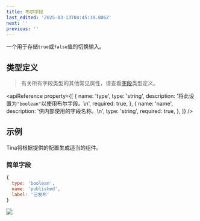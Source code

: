 ```yaml
---
title: 布尔字段
last_edited: '2025-03-13T04:45:39.806Z'
next: ''
previous: ''
---
```


一个用于存储`true`或`false`值的切换输入。

## 类型定义

> 有关所有字段类型的其他常见属性，请查看[字段](/docs/reference/fields)类型定义。

<apiReference
  property={[
    {
      name: 'type',
      type: 'string',
      description: '将此设置为`"boolean"`以使用布尔字段。\n',
      required: true,
    },
    {
      name: 'name',
      description: '供内部使用的字段名称。\n',
      type: 'string',
      required: true,
    },
  ]}
/>

## 示例

Tina将根据提供的配置生成适当的组件。

### 简单字段

```javascript
{
  type: 'boolean',
  name: 'published',
  label: '已发布'
}
```

![](/img/docs/reference/boolean.png)